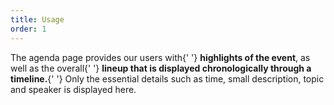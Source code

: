 ```yaml
---
title: Usage
order: 1
---
```



<Paragraph size="lead">
  The agenda page provides our users with{' '}
  <strong>highlights of the event</strong>, as well as the overall{' '}
  <strong>lineup that is displayed chronologically through a timeline.</strong>{' '}
  Only the essential details such as time, small description, topic and speaker
  is displayed here.
</Paragraph>
